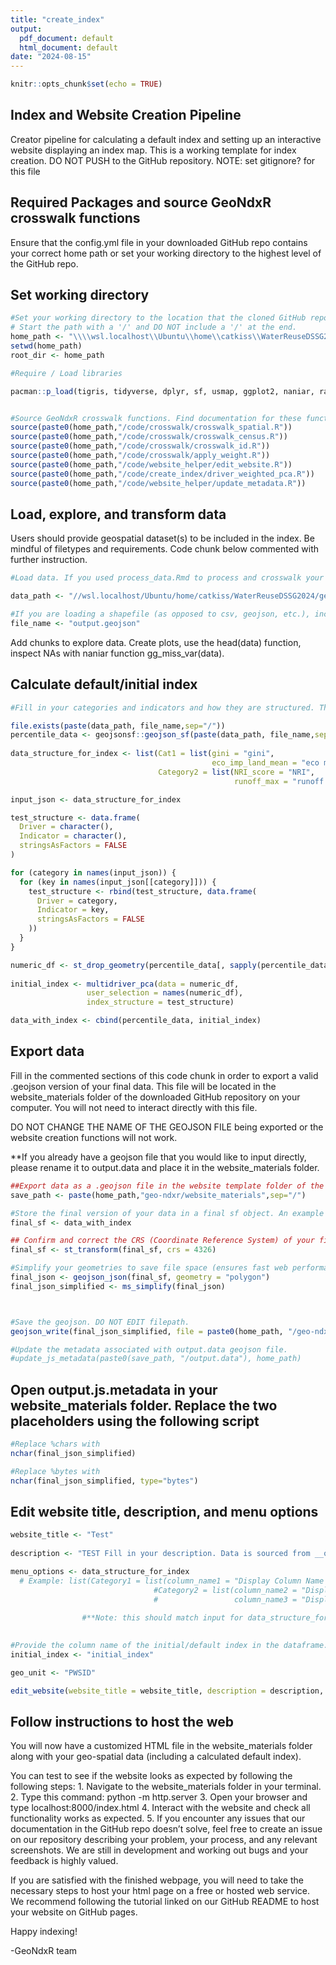 ---
title: "create_index"
output:
  pdf_document: default
  html_document: default
date: "2024-08-15"
---

```{r setup, include=FALSE}
knitr::opts_chunk$set(echo = TRUE)
```

## Index and Website Creation Pipeline 

Creator pipeline for calculating a default index and setting up an interactive website displaying an index map. This is a working template for index creation. DO NOT PUSH to the GitHub repository. NOTE: set gitignore? for this file 

## Required Packages and source GeoNdxR crosswalk functions 
Ensure that the config.yml file in your downloaded GitHub repo contains your correct home path or set your working directory to the highest level of the GitHub repo. 

## Set working directory 
```{r}
#Set your working directory to the location that the cloned GitHub repo lives on your computer. Example below. 
# Start the path with a '/' and DO NOT include a '/' at the end.
home_path <- "\\\\wsl.localhost\\Ubuntu\\home\\catkiss\\WaterReuseDSSG2024"
setwd(home_path)
root_dir <- home_path

```

```{r}
#Require / Load libraries

pacman::p_load(tigris, tidyverse, dplyr, sf, usmap, ggplot2, naniar, raster, terra, stars, nngeo, exactextractr, naniar, geojsonsf, rmapshaper, geojsonio, jsonlite)


#Source GeoNdxR crosswalk functions. Find documentation for these functions linked in the GitHub README. 
source(paste0(home_path,"/code/crosswalk/crosswalk_spatial.R"))
source(paste0(home_path,"/code/crosswalk/crosswalk_census.R"))
source(paste0(home_path,"/code/crosswalk/crosswalk_id.R"))
source(paste0(home_path,"/code/crosswalk/apply_weight.R"))
source(paste0(home_path,"/code/website_helper/edit_website.R"))
source(paste0(home_path,"/code/create_index/driver_weighted_pca.R"))
source(paste0(home_path,"/code/website_helper/update_metadata.R"))
```


## Load, explore, and transform data 
Users should provide geospatial dataset(s) to be included in the index. Be mindful of filetypes and requirements. Code chunk below commented with further instruction. 

```{r}
#Load data. If you used process_data.Rmd to process and crosswalk your data, you can load in percentile_data directly. 

data_path <- "//wsl.localhost/Ubuntu/home/catkiss/WaterReuseDSSG2024/geo-ndxr/prototype-dev/connecting-pieces/"

#If you are loading a shapefile (as opposed to csv, geojson, etc.), include folder with all relevant files in the file path
file_name <- "output.geojson"

```

Add chunks to explore data. Create plots, use the head(data) function, inspect NAs with naniar function gg_miss_var(data). 


## Calculate default/initial index
```{r}
#Fill in your categories and indicators and how they are structured. These will become your sidebar menu options (categories and indicators to calculate the index). An example structure is below. Keep in mind that categories are creator-chosen and specified, they do not exist in the data itself. 

file.exists(paste(data_path, file_name,sep="/"))
percentile_data <- geojsonsf::geojson_sf(paste(data_path, file_name,sep="/"))
  
data_structure_for_index <- list(Cat1 = list(gini = "gini",
                                             eco_imp_land_mean = "eco mean"),
                                 Category2 = list(NRI_score = "NRI",
                                                  runoff_max = "runoff max"))

input_json <- data_structure_for_index

test_structure <- data.frame(
  Driver = character(),
  Indicator = character(),
  stringsAsFactors = FALSE
)

for (category in names(input_json)) {
  for (key in names(input_json[[category]])) {
    test_structure <- rbind(test_structure, data.frame(
      Driver = category,
      Indicator = key,
      stringsAsFactors = FALSE
    ))
  }
}

numeric_df <- st_drop_geometry(percentile_data[, sapply(percentile_data, is.numeric)])
  
initial_index <- multidriver_pca(data = numeric_df,
                 user_selection = names(numeric_df),
                 index_structure = test_structure)

data_with_index <- cbind(percentile_data, initial_index)

```

## Export data
Fill in the commented sections of this code chunk in order to export a valid .geojson version of your final data. This file will be located in the website_materials folder of the downloaded GitHub repository on your computer. You will not need to interact directly with this file. 

DO NOT CHANGE THE NAME OF THE GEOJSON FILE being exported or the website creation functions will not work. 

**If you already have a geojson file that you would like to input directly, please rename it to output.data and place it in the website_materials folder. 

```{r}
##Export data as a .geojson file in the website template folder of the repo. DO NOT EDIT. 
save_path <- paste(home_path,"geo-ndxr/website_materials",sep="/")

#Store the final version of your data in a final sf object. An example is below. 
final_sf <- data_with_index

## Confirm and correct the CRS (Coordinate Reference System) of your final dataframe.
final_sf <- st_transform(final_sf, crs = 4326)

#Simplify your geometries to save file space (ensures fast web performance for mapping the index). 
final_json <- geojson_json(final_sf, geometry = "polygon")
final_json_simplified <- ms_simplify(final_json)



#Save the geojson. DO NOT EDIT filepath. 
geojson_write(final_json_simplified, file = paste0(home_path, "/geo-ndxr/website_materials/output.data"))

#Update the metadata associated with output.data geojson file. 
#update_js_metadata(paste0(save_path, "/output.data"), home_path)

```
## Open output.js.metadata in your website_materials folder. Replace the two placeholders using the following script
```{r}
#Replace %chars with
nchar(final_json_simplified)

#Replace %bytes with
nchar(final_json_simplified, type="bytes")
```

## Edit website title, description, and menu options 
```{r}
website_title <- "Test"
  
description <- "TEST Fill in your description. Data is sourced from __organization/website__. Data was published __date__. This data describes ____ conditions across the United States." 

menu_options <- data_structure_for_index
  # Example: list(Category1 = list(column_name1 = "Display Column Name 1"),                                   
                                #Category2 = list(column_name2 = "Display Column Name 2",
                                #                 column_name3 = "Display Column Name 3"))
  
                #**Note: this should match input for data_structure_for_index in process_data.rmd if used. 

  
#Provide the column name of the initial/default index in the dataframe. Please edit the line below with your index column name. 
initial_index <- "initial_index"

geo_unit <- "PWSID"

edit_website(website_title = website_title, description = description, menu_options = menu_options, initial_index = initial_index, geo_unit = geo_unit, home_path = home_path)

```

## Follow instructions to host the web
You will now have a customized HTML file in the website_materials folder along with your geo-spatial data (including a calculated default index). 

You can test to see if the website looks as expected by following the following steps: 
1. Navigate to the website_materials folder in your terminal. 
2. Type this command: python -m http.server
3. Open your browser and type localhost:8000/index.html
4. Interact with the website and check all functionality works as expected. 
5. If you encounter any issues that our documentation in the GitHub repo doesn't solve, feel free to create an issue on our repository describing your problem, your process, and any relevant screenshots. We are still in development and working out bugs and your feedback is highly valued. 

If you are satisfied with the finished webpage, you will need to take the necessary steps to host your html page on a free or hosted web service. We recommend following the tutorial linked on our GitHub README to host your website on GitHub pages. 

Happy indexing! 

-GeoNdxR team
